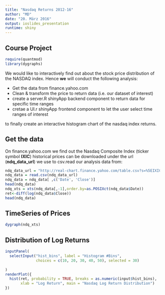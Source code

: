 ```yaml
---
title: "Nasdaq Returns 2012-16"
author: "MD"
date: "20. März 2016"
output: ioslides_presentation
runtime: shiny
---
```


## Course Project

```r
require(quantmod)
library(dygraphs)
```
We would like to interactively find out about the stock
price distribution of the NASDAQ index.
Hence **we** will conduct the following analysis:

- Get the data from finance.yahoo.com
- Clean & transform the price to return data (i.e. our dataset of interest)
- create a server.R shinyApp backend component to return data for specific time ranges
- cretae a UI.r shinyApp frontend component to let the user select time ranges of interest

to finally create an interactive histogram chart of the nasdaq index returns.

## Get the data

On finance.yahoo.com we find out the Nasdaq Composite Index (ticker symbol **IXIC**) historical prices can be downloaded under the url (**ndq_data_url**) we use to csv.read our analysis data from:

```r
ndq_data_url = "http://real-chart.finance.yahoo.com/table.csv?s=%5EIXIC&d=2&e=20&f=2016&g=d&a=1&b=5&c=1971&ignore=.csv"
ndq_data = read.csv(ndq_data_url)
ndq_data = ndq_data[ ,c('Date', 'Close')]
head(ndq_data)
ndq_xts = xts(ndq_data[,-1],order.by=as.POSIXct(ndq_data$Date))
ret<-diff(log(ndq_data$Close))
head(ndq_data)
```

## TimeSeries of Prices

```r
dygraph(ndq_xts)
```

## Distribution of Log Returns

```r
inputPanel(
  selectInput("hist_bins", label = "Histogram #Bins",
              choices = c(10, 20, 30, 40, 50), selected = 30)
  
)
renderPlot({
  hist(ret, probability = TRUE, breaks = as.numeric(input$hist_bins),
       xlab = "Log Return", main = "Nasdaq Log Return Distribution")
})
```


